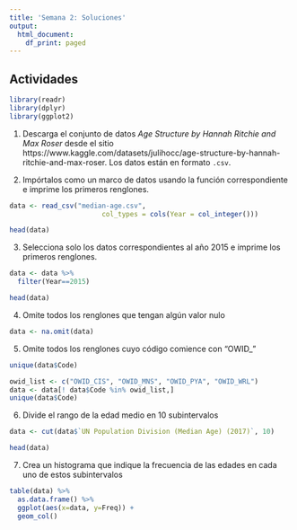 ```yaml
---
title: 'Semana 2: Soluciones'
output:
  html_document:
    df_print: paged
---
```

##  Actividades

```r
library(readr)
library(dplyr)
library(ggplot2)
```



1. Descarga el conjunto de datos *Age Structure by Hannah Ritchie and Max Roser* desde el sitio https://www.kaggle.com/datasets/julihocc/age-structure-by-hannah-ritchie-and-max-roser. Los datos están en formato `.csv`. 

2. Impórtalos como un marco de datos usando la función correspondiente e imprime los primeros renglones.

```r
data <- read_csv("median-age.csv", 
                       col_types = cols(Year = col_integer()))

head(data)
```

3.   Selecciona solo los datos correspondientes al año 2015 e imprime los primeros renglones.

```r
data <- data %>%
  filter(Year==2015)

head(data)
```

4. Omite todos los renglones que tengan algún valor nulo

```r
data <- na.omit(data)
```

5.   Omite todos los renglones cuyo código comience con "OWID_"

```r
unique(data$Code)
```


```r
owid_list <- c("OWID_CIS", "OWID_MNS", "OWID_PYA", "OWID_WRL") 
data <- data[! data$Code %in% owid_list,]
unique(data$Code)
```

6.   Divide el rango de la edad medio en 10 subintervalos

```r
data <- cut(data$`UN Population Division (Median Age) (2017)`, 10)

head(data)
```


7.   Crea un histograma que indique la frecuencia de las edades en cada uno de estos subintervalos

```r
table(data) %>%
  as.data.frame() %>%
  ggplot(aes(x=data, y=Freq)) + 
  geom_col()
```

